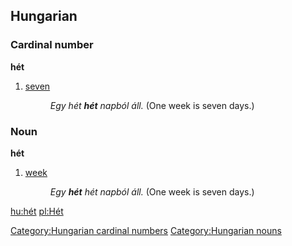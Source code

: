 ==Hungarian==
===Cardinal number===
'''hét'''
#[[seven]]
#: ''Egy hét '''hét''' napból áll.'' (One week is seven days.)
[[Category:Hungarian cardinal numbers]]

===Noun===
'''hét'''
#[[week]]
#: ''Egy '''hét''' hét napból áll.'' (One week is seven days.)
[[Category:Hungarian nouns]]

[[hu:hét]]
[[pl:Hét]]